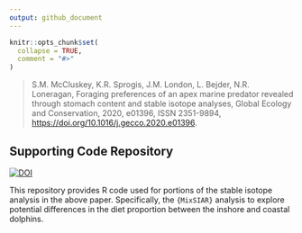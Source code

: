 ```yaml
---
output: github_document
---
```


<!-- README.md is generated from README.Rmd. Please edit that file -->

```r
knitr::opts_chunk$set(
  collapse = TRUE,
  comment = "#>"
)
```

> S.M. McCluskey, K.R. Sprogis, J.M. London, L. Bejder, N.R. Loneragan, Foraging
> preferences of an apex marine predator revealed through stomach content and stable
> isotope analyses, Global Ecology and Conservation, 2020, e01396, ISSN 2351-9894,
> <https://doi.org/10.1016/j.gecco.2020.e01396>.

## Supporting Code Repository

<!-- badges: start -->

[![DOI](https://zenodo.org/badge/325876531.svg)](https://zenodo.org/badge/latestdoi/325876531)

<!-- badges: end -->

This repository provides R code used for portions of the stable isotope analysis in the
above paper. Specifically, the `{MixSIAR}` analysis to explore potential differences in
the diet proportion between the inshore and coastal dolphins.
